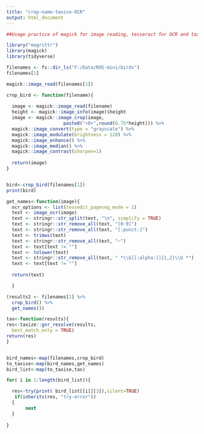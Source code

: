 ```yaml
---
title: "crop-name-taxise-OCR"
output: html_document
---
```


```r

##Usage practice of magick for image reading, tesseract for OCR and taxize::gnr_resolve for Binomial Nomenclature resolution.Idea and code borrowed from ropensci.org

library("magrittr")
library(magick)
library(tidyverse)

filenames <- fs::dir_ls("F:/Data/ROS-mini/birds")
filenames[1]

magick::image_read(filenames[1])

crop_bird <- function(filename){
  
  image <- magick::image_read(filename)
  height <- magick::image_info(image)$height
  image <- magick::image_crop(image, 
                     paste0("+0+",round(0.75*height))) %>%
  magick::image_convert(type = "grayscale") %>%
  magick::image_modulate(brightness = 120) %>%
  magick::image_enhance() %>%
  magick::image_median() %>%
  magick::image_contrast(sharpen=1)
    
  return(image)
}


bird<-crop_bird(filenames[1])
print(bird)

get_names<-function(image){
  ocr_options <- list(tessedit_pageseg_mode = 1)
  text <- image_ocr(image)
  text <- stringr::str_split(text, "\n", simplify = TRUE)
  text <- stringr::str_remove_all(text, "[0-9]")
  text <- stringr::str_remove_all(text, "[:punct:]")
  text <- trimws(text)
  text <- stringr::str_remove_all(text, "~")
  text <- text[text != ""]
  text <- tolower(text)
  text <- stringr::str_remove_all(text, " *\\b[[:alpha:]]{1,2}\\b *")
  text <- text[text != ""]
  
  return(text)

  }

(results2 <- filenames[1] %>%
  crop_bird() %>%
  get_names())

tax<-function(results){
res<-taxize::gnr_resolve(results,
  best_match_only = TRUE)
return(res)  
}


bird_names<-map(filenames,crop_bird)
to_taxise<-map(bird_names,get_names)
bird_list<-map(to_taxise,tax)

for( i in 1:length(bird_list)){

  res<-try(print( bird_list[[i]][3]),silent=TRUE) 
   if(inherits(res, "try-error"))
  {
       next
  }
  
}
  
```

